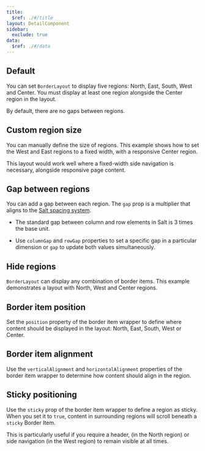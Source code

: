 ```yaml
---
title:
  $ref: ./#/title
layout: DetailComponent
sidebar:
  exclude: true
data:
  $ref: ./#/data
---
```


<LivePreviewControls>
<LivePreview componentName="border-layout" exampleName="Default" >

## Default

You can set `BorderLayout` to display five regions: North, East, South, West and Center. You must display at least one region alongside the Center region in the layout.

By default, there are no gaps between regions.

</LivePreview>

<LivePreview componentName="border-layout" exampleName="CustomRegionSize" >

## Custom region size

You can manually define the size of regions. This example shows how to set the West and East regions to a fixed width, with a responsive Center region.

This layout would work well where a fixed-width side navigation is necessary, alongside responsive page content.

</LivePreview>

<LivePreview componentName="border-layout" exampleName="GapBetweenRegions" >

## Gap between regions

You can add a gap between each region. The `gap` prop is a multiplier that aligns to the [Salt spacing system](/salt/foundations/spacing).

- The standard gap between column and row elements in Salt is 3 times the base unit.

- Use `columnGap` and `rowGap` properties to set a specific gap in a particular dimension or `gap` to update both values simultaneously.

</LivePreview>

<LivePreview componentName="border-layout" exampleName="HideRegions" >

## Hide regions

`BorderLayout` can display any combination of border items. This example demonstrates a layout with North, West and Center regions.

</LivePreview>

<LivePreview componentName="border-layout" exampleName="BorderItemPosition" >

## Border item position

Set the `position` property of the border item wrapper to define where content should be displayed in the layout: North, East, South, West or Center.

</LivePreview>

<LivePreview componentName="border-layout" exampleName="BorderItemAlignment" >

## Border item alignment

Use the `verticalAlignment` and `horizontalAlignment` properties of the border item wrapper to determine how content should align in the region.

</LivePreview>

<LivePreview componentName="border-layout" exampleName="StickyPositioning" >

## Sticky positioning

Use the `sticky` prop of the border item wrapper to define a region as sticky. When you set it to `true`, content in surrounding regions will scroll beneath a `sticky` Border Item.

This is particularly useful if you require a header, (in the North region) or side navigation (in the West region) to remain visible at all times.

</LivePreview>

</LivePreviewControls>
